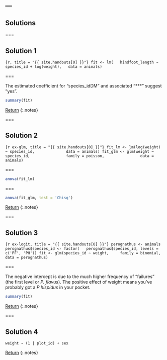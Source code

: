 ---
---

## Solutions

===

## Solution 1

```{r, title = "{{ site.handouts[0] }}"}
fit <- lm(
  hindfoot_length ~ species_id + log(weight),
  data = animals)
```

===

The estimated coefficient for "species_idDM" and associated "***" suggest
"yes".

```r
summary(fit)
```

[Return](#exercise-1)
{:.notes}

===

## Solution 2

```{r ex-glm, title = "{{ site.handouts[0] }}"}
fit_lm <- lm(log(weight) ~ species_id,
             data = animals)
fit_glm <- glm(weight ~ species_id,
               family = poisson,
               data = animals)
```

===

```r
anova(fit_lm)
```

===

```r
anova(fit_glm, test = 'Chisq')
```

[Return](#exercise-2)
{:.notes}

===

## Solution 3

```{r ex-logit, title = "{{ site.handouts[0] }}"}
perognathus <- animals
perognathus$species_id <- factor(
  perognathus$species_id, levels = c('PF', 'PH'))
fit <- glm(species_id ~ weight,
    family = binomial,
    data = perognathus)
```

===

The negative intercept is due to the much higher frequency of "failures" (the first level or *P. flavus*). The positive effect of weight means you've probably got a *P hispidus* in your pocket.

```r
summary(fit)
```

[Return](#exercise-3)
{:.notes}

===

## Solution 4

`weight ~ (1 | plot_id) + sex`

[Return](#exercise-4)
{:.notes}